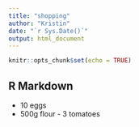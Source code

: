 ```yaml
---
title: "shopping"
author: "Kristin"
date: "`r Sys.Date()`"
output: html_document
---
```


```r
knitr::opts_chunk$set(echo = TRUE)
```

## R Markdown

- 10 eggs
- 500g flour - 3 tomatoes
